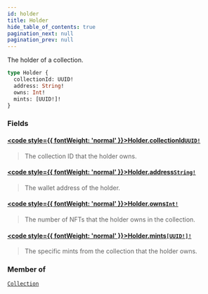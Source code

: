 ```yaml
---
id: holder
title: Holder
hide_table_of_contents: true
pagination_next: null
pagination_prev: null
---
```








The holder of a collection.

```graphql
type Holder {
  collectionId: UUID!
  address: String!
  owns: Int!
  mints: [UUID!]!
}
```


### Fields

#### [<code style={{ fontWeight: 'normal' }}>Holder.<b>collectionId</b></code>](#)<Bullet />[`UUID!`](/api/scalars/uuid) <Badge class="secondary" text="non-null"/> <Badge class="secondary" text="scalar"/>
> The collection ID that the holder owns.
> 

#### [<code style={{ fontWeight: 'normal' }}>Holder.<b>address</b></code>](#)<Bullet />[`String!`](/api/scalars/string) <Badge class="secondary" text="non-null"/> <Badge class="secondary" text="scalar"/>
> The wallet address of the holder.
> 

#### [<code style={{ fontWeight: 'normal' }}>Holder.<b>owns</b></code>](#)<Bullet />[`Int!`](/api/scalars/int) <Badge class="secondary" text="non-null"/> <Badge class="secondary" text="scalar"/>
> The number of NFTs that the holder owns in the collection.
> 

#### [<code style={{ fontWeight: 'normal' }}>Holder.<b>mints</b></code>](#)<Bullet />[`[UUID!]!`](/api/scalars/uuid) <Badge class="secondary" text="non-null"/> <Badge class="secondary" text="scalar"/>
> The specific mints from the collection that the holder owns.
> 



### Member of

[`Collection`](/api/objects/collection)  <Badge class="secondary" text="object"/>



